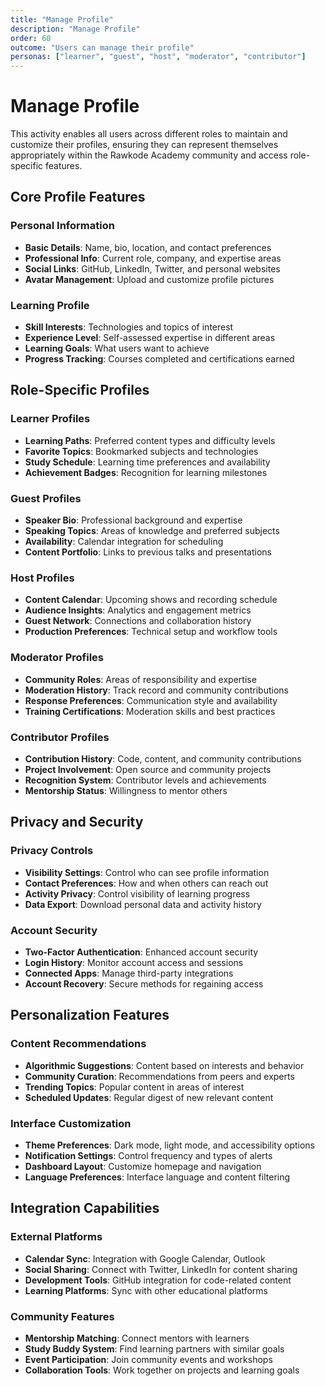 ```yaml
---
title: "Manage Profile"
description: "Manage Profile"
order: 60
outcome: "Users can manage their profile"
personas: ["learner", "guest", "host", "moderator", "contributor"]
---
```


# Manage Profile

This activity enables all users across different roles to maintain and customize their profiles, ensuring they can represent themselves appropriately within the Rawkode Academy community and access role-specific features.

## Core Profile Features

### Personal Information
- **Basic Details**: Name, bio, location, and contact preferences
- **Professional Info**: Current role, company, and expertise areas
- **Social Links**: GitHub, LinkedIn, Twitter, and personal websites
- **Avatar Management**: Upload and customize profile pictures

### Learning Profile
- **Skill Interests**: Technologies and topics of interest
- **Experience Level**: Self-assessed expertise in different areas
- **Learning Goals**: What users want to achieve
- **Progress Tracking**: Courses completed and certifications earned

## Role-Specific Profiles

### Learner Profiles
- **Learning Paths**: Preferred content types and difficulty levels
- **Favorite Topics**: Bookmarked subjects and technologies
- **Study Schedule**: Learning time preferences and availability
- **Achievement Badges**: Recognition for learning milestones

### Guest Profiles
- **Speaker Bio**: Professional background and expertise
- **Speaking Topics**: Areas of knowledge and preferred subjects
- **Availability**: Calendar integration for scheduling
- **Content Portfolio**: Links to previous talks and presentations

### Host Profiles
- **Content Calendar**: Upcoming shows and recording schedule
- **Audience Insights**: Analytics and engagement metrics
- **Guest Network**: Connections and collaboration history
- **Production Preferences**: Technical setup and workflow tools

### Moderator Profiles
- **Community Roles**: Areas of responsibility and expertise
- **Moderation History**: Track record and community contributions
- **Response Preferences**: Communication style and availability
- **Training Certifications**: Moderation skills and best practices

### Contributor Profiles
- **Contribution History**: Code, content, and community contributions
- **Project Involvement**: Open source and community projects
- **Recognition System**: Contributor levels and achievements
- **Mentorship Status**: Willingness to mentor others

## Privacy and Security

### Privacy Controls
- **Visibility Settings**: Control who can see profile information
- **Contact Preferences**: How and when others can reach out
- **Activity Privacy**: Control visibility of learning progress
- **Data Export**: Download personal data and activity history

### Account Security
- **Two-Factor Authentication**: Enhanced account security
- **Login History**: Monitor account access and sessions
- **Connected Apps**: Manage third-party integrations
- **Account Recovery**: Secure methods for regaining access

## Personalization Features

### Content Recommendations
- **Algorithmic Suggestions**: Content based on interests and behavior
- **Community Curation**: Recommendations from peers and experts
- **Trending Topics**: Popular content in areas of interest
- **Scheduled Updates**: Regular digest of new relevant content

### Interface Customization
- **Theme Preferences**: Dark mode, light mode, and accessibility options
- **Notification Settings**: Control frequency and types of alerts
- **Dashboard Layout**: Customize homepage and navigation
- **Language Preferences**: Interface language and content filtering

## Integration Capabilities

### External Platforms
- **Calendar Sync**: Integration with Google Calendar, Outlook
- **Social Sharing**: Connect with Twitter, LinkedIn for content sharing
- **Development Tools**: GitHub integration for code-related content
- **Learning Platforms**: Sync with other educational platforms

### Community Features
- **Mentorship Matching**: Connect mentors with learners
- **Study Buddy System**: Find learning partners with similar goals
- **Event Participation**: Join community events and workshops
- **Collaboration Tools**: Work together on projects and learning goals